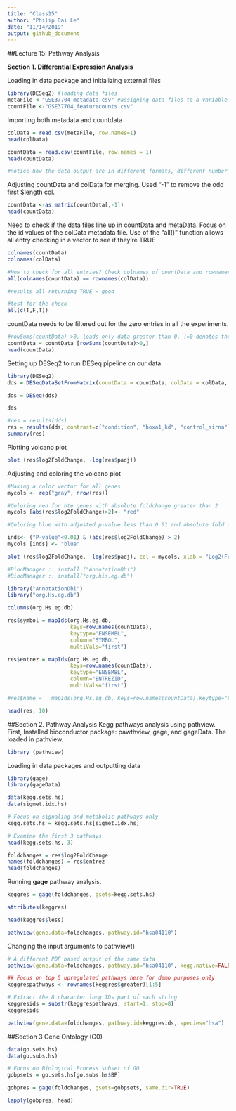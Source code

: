 ```yaml
---
title: "Class15"
author: "Philip Dai Le"
date: "11/14/2019"
output: github_document
---
```

##Lecture 15: Pathway Analysis

**Section 1. Differential Expression Analysis**

Loading in data package and initializing external files
```r
library(DESeq2) #loading data files
metaFile <-"GSE37704_metadata.csv" #assigning data files to a variable for easy use
countFile <-"GSE37704_featurecounts.csv"
```

Importing both metadata and countdata
```r
colData = read.csv(metaFile, row.names=1)
head(colData)

countData = read.csv(countFile, row.names = 1)
head(countData)

#notice how the data output are in different formats, different number of columns. Need to adjust data for proper merging
```

Adjusting countData and colData for merging. Used "-1" to remove the odd first $length col.
```r
countData <-as.matrix(countData[,-1])
head(countData)
```

Need to check if the data files line up in countData and metaData.  Focus on the id values of the colData metadata file. Use of the "all()" function allows all entry checking in a vector to see if they're TRUE
```r
colnames(countData)
colnames(colData)

#How to check for all entries? Check colnames of countData and rownames of colData
all(colnames(countData) == rownames(colData))

#results all returning TRUE = good

```

```r
#test for the check
all(c(T,F,T))
```

countData needs to be filtered out for the zero entries in all the experiments.
```r
#rowSums(countData) >0, loads only data greater than 0. !=0 denotes the values that are not 0 thus TRUE or FALSE
countData = countData [rowSums(countData)>0,]
head(countData)
```

Setting up DESeq2 to run DESeq pipeline on our data
```r
library(DESeq2)
dds = DESeqDataSetFromMatrix(countData = countData, colData = colData, design=~condition)

dds = DESeq(dds)

dds

#res = results(dds)
res = results(dds, contrast=c("condition", "hoxa1_kd", "control_sirna"))
summary(res)
```

Plotting volcano plot
```r
plot (res$log2FoldChange, -log(res$padj))
```

Adjusting and coloring the volcano plot
```r
#Making a color vector for all genes
mycols <- rep("gray", nrow(res))

#Coloring red for hte genes with absolute foldchange greater than 2
mycols [abs(res$log2FoldChange)>2]<- "red"

#Coloring blue with adjusted p-value less than 0.01 and absolute fold change greater than 2

inds<- ("P-value"<0.01) & (abs(res$log2FoldChange) > 2)
mycols [inds] <- "blue"

plot (res$log2FoldChange, -log(res$padj), col = mycols, xlab = "Log2(FoldChange)", ylab="-Log(P-value)")
```

```r
#BiocManager :: install ("AnnotationDbi")
#BiocManager :: install("org.his.eg.db")

```


```r
library("AnnotationDbi")
library("org.Hs.eg.db")
```

```r
columns(org.Hs.eg.db)

res$symbol = mapIds(org.Hs.eg.db,
                    keys=row.names(countData), 
                    keytype="ENSEMBL",
                    column="SYMBOL",
                    multiVals="first")

res$entrez = mapIds(org.Hs.eg.db,
                    keys=row.names(countData),
                    keytype="ENSEMBL",
                    column="ENTREZID",
                    multiVals="first")

#res$name =   mapIds(org.Hs.eg.db, keys=row.names(countData),keytype="ENSEMBL",column="NAMEID",multiVals="first")

head(res, 10)

```

##Section 2. Pathway Analysis
Kegg pathways analysis using pathview. First, Installed bioconductor package: pawthview, gage, and gageData. The loaded in pathview.
```r
library (pathview)
```


Loading in data packages and outputting data
```r
library(gage)
library(gageData)

data(kegg.sets.hs)
data(sigmet.idx.hs)

# Focus on signaling and metabolic pathways only
kegg.sets.hs = kegg.sets.hs[sigmet.idx.hs]

# Examine the first 3 pathways
head(kegg.sets.hs, 3)
```


```r
foldchanges = res$log2FoldChange
names(foldchanges) = res$entrez
head(foldchanges)
```



Running **gage** pathway analysis.
```r
keggres = gage(foldchanges, gsets=kegg.sets.hs)
```

```r
attributes(keggres)
```

```r
head(keggres$less)
```

```r
pathview(gene.data=foldchanges, pathway.id="hsa04110")
```


Changing the input arguments to pathview()
```r
# A different PDF based output of the same data
pathview(gene.data=foldchanges, pathway.id="hsa04110", kegg.native=FALSE)
```


```r
## Focus on top 5 upregulated pathways here for demo purposes only
keggrespathways <- rownames(keggres$greater)[1:5]

# Extract the 8 character long IDs part of each string
keggresids = substr(keggrespathways, start=1, stop=8)
keggresids
```

```r
pathview(gene.data=foldchanges, pathway.id=keggresids, species="hsa")
```



##Section 3 Gene Ontology (G0)
```r
data(go.sets.hs)
data(go.subs.hs)

# Focus on Biological Process subset of GO
gobpsets = go.sets.hs[go.subs.hs$BP]

gobpres = gage(foldchanges, gsets=gobpsets, same.dir=TRUE)

lapply(gobpres, head)
```



